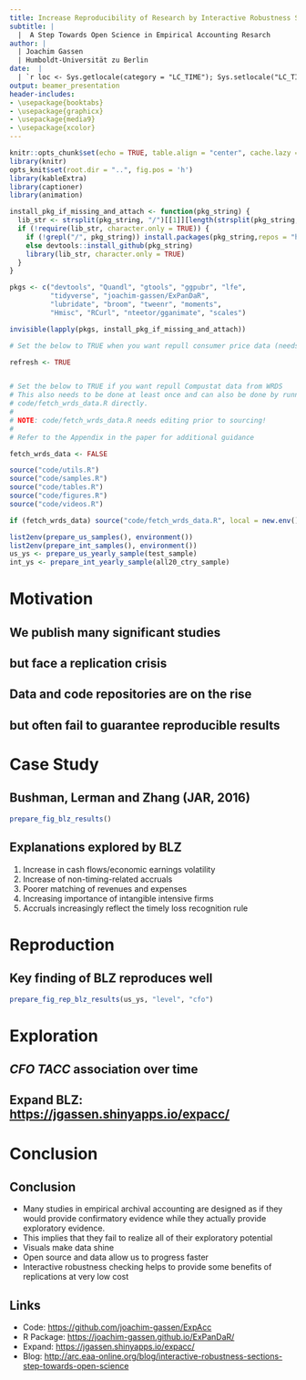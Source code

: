 ```yaml
---
title: Increase Reproducibility of Research by Interactive Robustness Sections
subtitle: |
  |  A Step Towards Open Science in Empirical Accounting Resarch
author: | 
  | Joachim Gassen 
  | Humboldt-Universität zu Berlin
date:  |
  | `r loc <- Sys.getlocale(category = "LC_TIME"); Sys.setlocale("LC_TIME", "C"); fdate <- format(Sys.time(), '%B %d, %Y'); Sys.setlocale("LC_TIME", loc); fdate`
output: beamer_presentation
header-includes:
- \usepackage{booktabs}
- \usepackage{graphicx}
- \usepackage{media9}
- \usepackage{xcolor}
---
```



```r
knitr::opts_chunk$set(echo = TRUE, table.align = "center", cache.lazy = FALSE, message = FALSE, error = FALSE, warning = FALSE, clean = FALSE)
library(knitr)
opts_knit$set(root.dir = "..", fig.pos = 'h')
library(kableExtra)
library(captioner)
library(animation)

install_pkg_if_missing_and_attach <- function(pkg_string) {
  lib_str <- strsplit(pkg_string, "/")[[1]][length(strsplit(pkg_string, "/")[[1]])]
  if (!require(lib_str, character.only = TRUE)) {
    if (!grepl("/", pkg_string)) install.packages(pkg_string,repos = "http://cran.us.r-project.org")
    else devtools::install_github(pkg_string)
    library(lib_str, character.only = TRUE)
  }
} 

pkgs <- c("devtools", "Quandl", "gtools", "ggpubr", "lfe",
          "tidyverse", "joachim-gassen/ExPanDaR",
          "lubridate", "broom", "tweenr", "moments",
          "Hmisc", "RCurl", "nteetor/gganimate", "scales")

invisible(lapply(pkgs, install_pkg_if_missing_and_attach))

# Set the below to TRUE when you want repull consumer price data (needs to be done at least once)

refresh <- TRUE


# Set the below to TRUE if you want repull Compustat data from WRDS 
# This also needs to be done at least once and can also be done by running
# code/fetch_wrds_data.R directly.
#
# NOTE: code/fetch_wrds_data.R needs editing prior to sourcing!
#
# Refer to the Appendix in the paper for additional guidance

fetch_wrds_data <- FALSE
```

``` r
source("code/utils.R")
source("code/samples.R")
source("code/tables.R")
source("code/figures.R")
source("code/videos.R")
```

``` r
if (fetch_wrds_data) source("code/fetch_wrds_data.R", local = new.env())

list2env(prepare_us_samples(), environment())
list2env(prepare_int_samples(), environment())
us_ys <- prepare_us_yearly_sample(test_sample)
int_ys <- prepare_int_yearly_sample(all20_ctry_sample)
```

# Motivation

## We publish many significant studies \dots

\begin{center}
\includegraphics[height=0.7\textheight]{../media/fanelli_2010_PLoS_one.jpg} \\
Fanelli (PLoS one, 2010)
\end{center}


## \dots but face a replication crisis

\begin{center}
\includegraphics[width=0.8\textwidth]{../media/osc_science_2015.jpg} \\
Open Science Collaboration (Science, 2015)
\end{center}


## Data and code repositories are on the rise \dots

\begin{center}
\includegraphics[width=0.8\textwidth]{../media/gertler_galiani_romero_nature_fig1_2018.jpg} \\
Gertler, Galiani and Romero (Nature, 2018)
\end{center}


## \dots but often fail to guarantee reproducible results

\begin{center}
\includegraphics[height=0.8\textheight]{../media/gertler_galiani_romero_nature_fig2_2018.jpg} \\
Gertler, Galiani and Romero (Nature, 2018)
\end{center}

# Case Study

## Bushman, Lerman and Zhang (JAR, 2016)

\begin{equation}
\label{level_reg}
TACC = \beta_0 + \beta_1 CFO + \epsilon
\end{equation}

```r
prepare_fig_blz_results()
```

## Explanations explored by BLZ

\setlength{\itemsep}{\fill}

1. Increase in cash flows/economic earnings volatility \textcolor{red}{\text{\sffamily X}}
2. Increase of non-timing-related accruals \textcolor{green}{\checkmark}
3. Poorer matching of revenues and expenses  \textcolor{red}{\text{\sffamily X}}
4. Increasing importance of intangible intensive firms  \textcolor{red}{\text{\sffamily X}}
5. Accruals increasingly reflect the timely loss recognition rule  \textcolor{red}{\text{\sffamily X}}

# Reproduction

## Key finding of BLZ reproduces well

\begin{equation}
TACC = \beta_0 + \beta_1 CFO + \epsilon \tag{\ref{level_reg} revisited}
\end{equation}

```r
prepare_fig_rep_blz_results(us_ys, "level", "cfo")
```

# Exploration

## $CFO$ $TACC$ association over time

\includemedia[
  width=\textwidth, height=0.67\textwidth, keepaspectratio,
   activate=pageopen,
 addresource=test_sample_cfo_tacc_scatter_3_by_2.mp4,
 flashvars={source=test_sample_cfo_tacc_scatter_3_by_2.mp4
 &loop=true
    }
 ]{}{VPlayer.swf}

## Expand BLZ: [https://jgassen.shinyapps.io/expacc/](https://jgassen.shinyapps.io/expacc/)

\begin{center}
\includegraphics[width=\textwidth]{../media/blz_table_4.jpg} \\
BLZ (JAR, 2016)
\end{center}

# Conclusion

## Conclusion

* Many studies in empirical archival accounting are designed as if they would provide confirmatory evidence while they actually provide exploratory evidence.
* This implies that they fail to realize all of their exploratory potential
* Visuals make data shine 
* Open source and data allow us to progress faster
* Interactive robustness checking helps to provide some benefits of replications at very low cost

## Links

* Code: [https://github.com/joachim-gassen/ExpAcc](https://github.com/joachim-gassen/ExpAcc)
* R Package: [https://joachim-gassen.github.io/ExPanDaR/](https://joachim-gassen.github.io/ExPanDaR/)
* Expand: [https://jgassen.shinyapps.io/expacc/](https://jgassen.shinyapps.io/expacc/)
* Blog: [http://arc.eaa-online.org/blog/interactive-robustness-sections-step-towards-open-science](http://arc.eaa-online.org/blog/interactive-robustness-sections-step-towards-open-science)